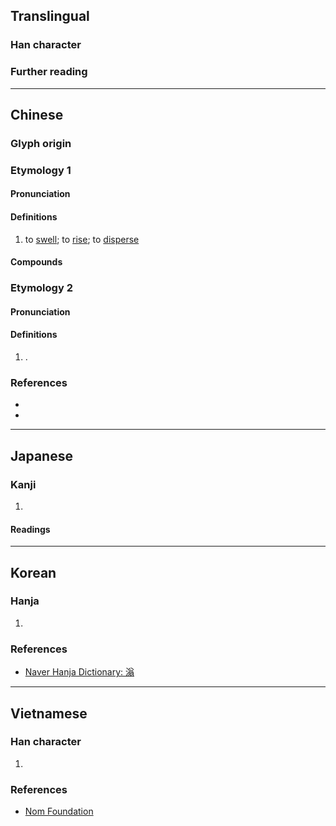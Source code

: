 {{character info}}
==Translingual==

===Han character===
{{Han char|rn=85|rad=水|as=10|sn=13|four=38127|canj=ECIM|ids=⿰氵翁}}

===Further reading===
{{Han ref|kx=0641.260|dkj=18004|dj=1049.050|hdz=31703.020|uh=6EC3}}

----

==Chinese==
{{zh-forms}}

===Glyph origin===
{{Han etym}}

===Etymology 1===

====Pronunciation====
{{zh-pron
|m=wěng
|c=jung2
|mn=óng
|mc=y
|oc=y
|cat=v
}}

====Definitions====
{{head|zh|Han character}}

# to [[swell]]; to [[rise]]; to [[disperse]]

====Compounds====
{{zh-der|勃滃|滃染|滃滃|滃鬱|滃渤|浡滃}}

===Etymology 2===
{{zh-wp|zh:滃江}}

====Pronunciation====
{{zh-pron
|m=wēng
|c=jung1
|cat=pn
}}

====Definitions====
{{head|zh|Han character}}

# {{zh-div|江}} {{place|zh|tributary|riv:Suf/Bei|p/Guangdong|c/China}}.

===References===
* {{R:twedu|B02223}}
* {{R:yue:Hanzi}}

----

==Japanese==

===Kanji===
{{ja-kanji|grade=|rs=水10}}

# {{rfdef|ja|sort=水10}}

====Readings====
{{ja-readings
|on=おう,お
}}

----

==Korean==

===Hanja===
{{ko-hanja|[[구름]] [[일]]|옹}}

# {{rfdef|ko|sort=水10}}

===References===
* [https://web.archive.org/web/20210410225133/https://hanja.dict.naver.com/hanja?q=%E6%BB%83 Naver Hanja Dictionary: 滃]

----

==Vietnamese==

===Han character===
{{vi-readings|hanviet=ổng|nom=ống|rs=水10}}

# {{rfdef|vi|sort=水10}}

===References===
* [http://nomfoundation.org/common/nom_details.php?codepoint=6EC3 Nom Foundation]